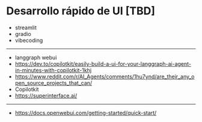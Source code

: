 # Desarrollo rápido de UI [TBD]

- streamlit
- gradio
- vibecoding

---

- langgraph webui
- https://dev.to/copilotkit/easily-build-a-ui-for-your-langgraph-ai-agent-in-minutes-with-copilotkit-1khj
- https://www.reddit.com/r/AI_Agents/comments/1hu7ynd/are_their_any_open_source_projects_that_can/
- Copilotkit
- https://superinterface.ai/

---

- https://docs.openwebui.com/getting-started/quick-start/
